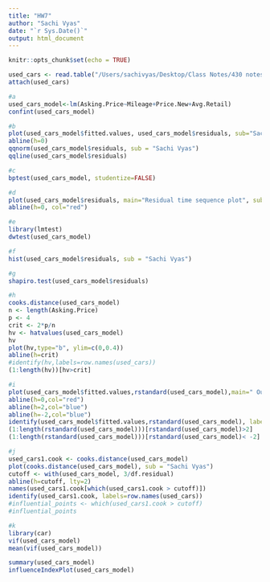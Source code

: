 ```yaml
---
title: "HW7"
author: "Sachi Vyas"
date: "`r Sys.Date()`"
output: html_document
---
```


```r
knitr::opts_chunk$set(echo = TRUE)
```

```r
used_cars <- read.table("/Users/sachivyas/Desktop/Class Notes/430 notes/datasets/Used Cars Data.txt", sep = ",", header = TRUE)
attach(used_cars)
```

```r
#a
used_cars_model<-lm(Asking.Price~Mileage+Price.New+Avg.Retail)
confint(used_cars_model)
```

```r
#b
plot(used_cars_model$fitted.values, used_cars_model$residuals, sub="Sachi Vyas")
abline(h=0)
qqnorm(used_cars_model$residuals, sub = "Sachi Vyas")
qqline(used_cars_model$residuals)
```

```r
#c
bptest(used_cars_model, studentize=FALSE)
```

```r
#d
plot(used_cars_model$residuals, main="Residual time sequence plot", sub="Sachi Vyas")
abline(h=0, col="red")
```

```r
#e
library(lmtest)
dwtest(used_cars_model)
```

```r
#f
hist(used_cars_model$residuals, sub = "Sachi Vyas")
```

```r
#g
shapiro.test(used_cars_model$residuals)
```

```r
#h
cooks.distance(used_cars_model)
n <- length(Asking.Price)
p <- 4
crit <- 2*p/n
hv <- hatvalues(used_cars_model)
hv
plot(hv,type="b", ylim=c(0,0.4))
abline(h=crit)
#identify(hv,labels=row.names(used_cars))
(1:length(hv))[hv>crit]
```

```r
#i
plot(used_cars_model$fitted.values,rstandard(used_cars_model),main=" Outliers in Y\nDiagnostic",sub = "Sachi Vyas",xlab="Fitted values",ylab="Residual",pch=23,bg="red",cex=2,lwd=2)
abline(h=0,col="red")
abline(h=2,col="blue")
abline(h=-2,col="blue")
identify(used_cars_model$fitted.values,rstandard(used_cars_model), labels=row.names(used_cars))
(1:length(rstandard(used_cars_model)))[rstandard(used_cars_model)>2]
(1:length(rstandard(used_cars_model)))[rstandard(used_cars_model)< -2]
```

```r
#j
used_cars1.cook <- cooks.distance(used_cars_model)
plot(cooks.distance(used_cars_model), sub = "Sachi Vyas")
cutoff <- with(used_cars_model, 3/df.residual)
abline(h=cutoff, lty=2)
names(used_cars1.cook[which(used_cars1.cook > cutoff)])
identify(used_cars1.cook, labels=row.names(used_cars))
#influential_points <- which(used_cars1.cook > cutoff)
#influential_points
```

```r
#k
library(car)
vif(used_cars_model)
mean(vif(used_cars_model))
```

```r
summary(used_cars_model)
influenceIndexPlot(used_cars_model)
```

